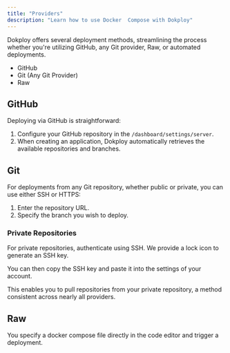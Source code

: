 ```yaml
---
title: "Providers"
description: "Learn how to use Docker  Compose with Dokploy"
---
```


Dokploy offers several deployment methods, streamlining the process whether you're utilizing GitHub, any Git provider, Raw, or automated deployments.

- GitHub
- Git (Any Git Provider)
- Raw

## GitHub

Deploying via GitHub is straightforward:

1. Configure your GitHub repository in the `/dashboard/settings/server`.
2. When creating an application, Dokploy automatically retrieves the available repositories and branches.

## Git

For deployments from any Git repository, whether public or private, you can use either SSH or HTTPS:

1. Enter the repository URL.
2. Specify the branch you wish to deploy.

### Private Repositories

For private repositories, authenticate using SSH. We provide a lock icon to generate an SSH key.

<ImageZoom src="/assets/dokploy-ssh-compose.png" width={800} height={630} className="rounded-lg"/>

You can then copy the SSH key and paste it into the settings of your account.

<ImageZoom src="/assets/private-repository.png" width={800} height={630} className="rounded-lg"/>

This enables you to pull repositories from your private repository, a method consistent across nearly all providers.


## Raw

You specify a docker compose file directly in the code editor and trigger a deployment.